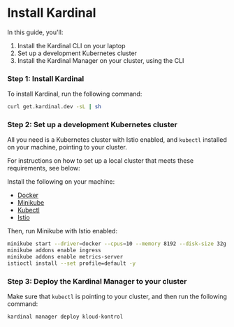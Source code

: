 
# Install Kardinal

In this guide, you'll:
1. Install the Kardinal CLI on your laptop
2. Set up a development Kubernetes cluster
3. Install the Kardinal Manager on your cluster, using the CLI

### Step 1: Install Kardinal

To install Kardinal, run the following command:

```bash
curl get.kardinal.dev -sL | sh
```

### Step 2: Set up a development Kubernetes cluster

All you need is a Kubernetes cluster with Istio enabled, and `kubectl` installed on your machine, pointing to your cluster.

For instructions on how to set up a local cluster that meets these requirements, see below:

<Collapsible title="Minikube with Docker">

Install the following on your machine:

- [Docker](https://docs.docker.com/get-docker/)
- [Minikube](https://minikube.sigs.k8s.io/docs/start/)
- [Kubectl](https://kubernetes.io/docs/tasks/tools/install-kubectl/)
- [Istio](https://istio.io/latest/docs/setup/getting-started/)



Then, run Minikube with Istio enabled:

```bash
minikube start --driver=docker --cpus=10 --memory 8192 --disk-size 32g
minikube addons enable ingress
minikube addons enable metrics-server
istioctl install --set profile=default -y
```

</Collapsible>

### Step 3: Deploy the Kardinal Manager to your cluster

Make sure that `kubectl` is pointing to your cluster, and then run the following command:

```bash
kardinal manager deploy kloud-kontrol
```